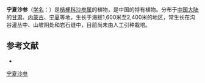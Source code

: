 {{Speciesbox
| name = 宁夏沙参
| status = 
| status_system = 
| image =
| genus = Adenophora
| species = ningxianica
| authority = Hong
}}

'''宁夏沙参'''（[[学名|学名]]：{{lang|la|''Adenophora ningxianica''}}）是[[桔梗科|桔梗科]][[沙参属|沙参属]]的植物，是中国的特有植物。分布于[[中国大陆|中国大陆]]的[[甘肃|甘肃]]、[[内蒙古|内蒙古]]、[[宁夏|宁夏]]等地，生长于海拔1,600米至2,400米的地区，常生长在沟谷灌丛中、山坡阴处和岩石缝中，目前尚未由人工引种栽培。

== 参考文献 ==
<div class="references-small">
* {{cite web| url =http://www.bioinfo.cn/db05/KmzwSpecies.php?action=view&id=2695| title =宁夏沙参| work =《中国高等植物数据库全库》| publisher =中国科学院微生物研究所| author =昆明植物研究所| accessdate =2009-02-23| deadurl =yes| archiveurl =https://web.archive.org/web/20160305002656/http://www.bioinfo.cn/db05/KmzwSpecies.php?action=view&id=2695| archivedate =2016-03-05}}
</div>
{{Taxonbar|from=Q10945870}}

[[Category:沙参属|宁夏沙参]]


{{植物小作品}}